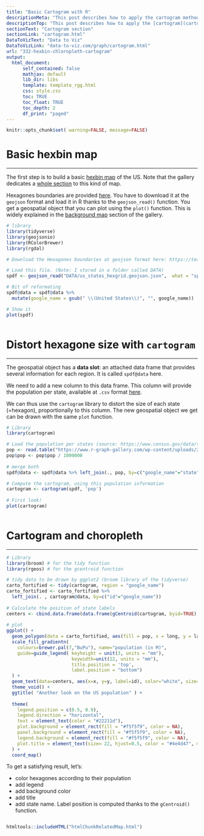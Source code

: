 ```yaml
---
title: "Basic Cartogram with R"
descriptionMeta: "This post describes how to apply the cartogram method to a hexbin map. Each region is represented as a hexagon which size is distorted according to a numeric variable. Reproducible R code provided."
descriptionTop: "This post describes how to apply the [cartogram](cartogram.html) method to a [hexbin map](hexbin-map). Each region is represented as a hexagon which size is distorted according to a numeric variable. It uses the `cartogram` package."
sectionText: "Cartogram section"
sectionLink: "cartogram.html"
DataToVizText: "Data to Viz"
DataToVizLink: "data-to-viz.com/graph/cartogram.html"
url: "332-hexbin-chloropleth-cartogram"
output:
  html_document:
      self_contained: false    
      mathjax: default
      lib_dir: libs
      template: template_rgg.html
      css: style.css
      toc: TRUE
      toc_float: TRUE
      toc_depth: 2
      df_print: "paged"
---
```



```r
knitr::opts_chunk$set( warning=FALSE, message=FALSE)
```

<div class="container">




# Basic hexbin map
***

<div class = "row">

<div class = "col-md-6  col-sm-12 align-self-center">

The first step is to build a basic [hexbin map](hexbin-map.html) of the US. Note that the gallery dedicates a [whole section](hexbin-map.html) to this kind of map.

Hexagones boundaries are provided [here](https://team.carto.com/u/andrew/tables/andrew.us_states_hexgrid/public/map). You have to download it at the `geojson` format and load it in R thanks to the `geojson_read()` function. You get a geospatial object that you can plot using the `plot()` function. This is widely explained in the [background map](map.html) section of the gallery.

</div>


<div class = "col-md-6  col-sm-12">

```r
# library
library(tidyverse)
library(geojsonio)
library(RColorBrewer)
library(rgdal)

# Download the Hexagones boundaries at geojson format here: https://team.carto.com/u/andrew/tables/andrew.us_states_hexgrid/public/map.

# Load this file. (Note: I stored in a folder called DATA)
spdf <- geojson_read("DATA/us_states_hexgrid.geojson.json",  what = "sp")

# Bit of reformating
spdf@data = spdf@data %>% 
  mutate(google_name = gsub(" \\(United States\\)", "", google_name))

# Show it
plot(spdf)
```
</div>
</div>



```r
```














# Distort hexagone size with `cartogram` {#carto}
***

<div class = "row">

<div class = "col-md-6  col-sm-12 align-self-center">

The geospatial object has a **data slot**: an attached data frame that provides several information for each region. It is called `spdf@data` here.

We need to add a new column to this data frame. This column will provide the population per state, available at `.csv` format [here](https://www.r-graph-gallery.com/wp-content/uploads/2018/01/pop_US.csv). 

We can thus use the `cartogram` library to distort the size of each state (=hexagon), proportionally to this column. The new geospatial object we get can be drawn with the same `plot` function.

</div>


<div class = "col-md-6  col-sm-12">

```r
# Library
library(cartogram)

# Load the population per states (source: https://www.census.gov/data/tables/2017/demo/popest/nation-total.html)
pop <- read.table("https://www.r-graph-gallery.com/wp-content/uploads/2018/01/pop_US.csv", sep=",", header=T)
pop$pop <- pop$pop / 1000000
 
# merge both
spdf@data <- spdf@data %>% left_join(., pop, by=c("google_name"="state"))

# Compute the cartogram, using this population information
cartogram <- cartogram(spdf, 'pop')
 
# First look!
plot(cartogram)
```
</div>
</div>



```r
```










# Cartogram and choropleth {#choro}
***


```r
# Library
library(broom) # for the tidy function
library(rgeos) # for the gcentroid function

# tidy data to be drawn by ggplot2 (broom library of the tidyverse)
carto_fortified <- tidy(cartogram, region = "google_name")
carto_fortified <- carto_fortified %>% 
  left_join(. , cartogram@data, by=c("id"="google_name")) 
 
# Calculate the position of state labels
centers <- cbind.data.frame(data.frame(gCentroid(cartogram, byid=TRUE), id=cartogram@data$iso3166_2))
 
# plot
ggplot() +
  geom_polygon(data = carto_fortified, aes(fill = pop, x = long, y = lat, group = group) , size=0.05, alpha=0.9, color="black") +
  scale_fill_gradientn(
    colours=brewer.pal(7,"BuPu"), name="population (in M)", 
    guide=guide_legend( keyheight = unit(3, units = "mm"), 
                        keywidth=unit(12, units = "mm"), 
                        title.position = 'top', 
                        label.position = "bottom") 
  ) +
  geom_text(data=centers, aes(x=x, y=y, label=id), color="white", size=3, alpha=0.6) +
  theme_void() +
  ggtitle( "Another look on the US population" ) +
  
  theme(
    legend.position = c(0.5, 0.9),
    legend.direction = "horizontal",
    text = element_text(color = "#22211d"),
    plot.background = element_rect(fill = "#f5f5f9", color = NA), 
    panel.background = element_rect(fill = "#f5f5f9", color = NA), 
    legend.background = element_rect(fill = "#f5f5f9", color = NA),
    plot.title = element_text(size= 22, hjust=0.5, color = "#4e4d47", margin = margin(b = -0.1, t = 0.4, l = 2, unit = "cm")),
  ) +
  coord_map()

```


To get a satisfying result, let's:

- color hexagones according to their population
- add legend
- add background color
- add title
- add state name. Label position is computed thanks to the `gCentroid()` function.



```r
```








<!-- Close container -->
</div>




```r
htmltools::includeHTML("htmlChunkRelatedMap.html")
```
